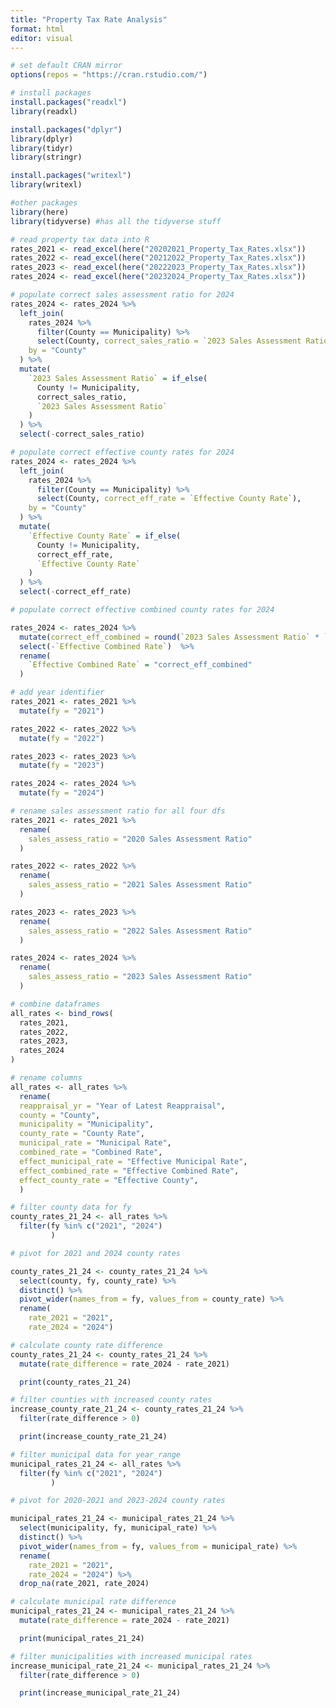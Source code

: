 ```yaml
---
title: "Property Tax Rate Analysis"
format: html
editor: visual
---
```


```r

# set default CRAN mirror
options(repos = "https://cran.rstudio.com/")

```

```r
# install packages
install.packages("readxl")
library(readxl)

install.packages("dplyr")
library(dplyr)
library(tidyr)
library(stringr)

install.packages("writexl")
library(writexl)

#other packages
library(here)
library(tidyverse) #has all the tidyverse stuff
```

```r
# read property tax data into R
rates_2021 <- read_excel(here("20202021_Property_Tax_Rates.xlsx"))
rates_2022 <- read_excel(here("20212022_Property_Tax_Rates.xlsx"))
rates_2023 <- read_excel(here("20222023_Property_Tax_Rates.xlsx"))
rates_2024 <- read_excel(here("20232024_Property_Tax_Rates.xlsx"))
```

```r
# populate correct sales assessment ratio for 2024
rates_2024 <- rates_2024 %>%
  left_join(
    rates_2024 %>%
      filter(County == Municipality) %>%
      select(County, correct_sales_ratio = `2023 Sales Assessment Ratio`),
    by = "County"
  ) %>%
  mutate(
    `2023 Sales Assessment Ratio` = if_else(
      County != Municipality,
      correct_sales_ratio,
      `2023 Sales Assessment Ratio`
    )
  ) %>%
  select(-correct_sales_ratio)

```

```r
# populate correct effective county rates for 2024
rates_2024 <- rates_2024 %>%
  left_join(
    rates_2024 %>%
      filter(County == Municipality) %>%
      select(County, correct_eff_rate = `Effective County Rate`),
    by = "County"
  ) %>%
  mutate(
    `Effective County Rate` = if_else(
      County != Municipality,
      correct_eff_rate,
      `Effective County Rate`
    )
  ) %>%
  select(-correct_eff_rate)

```

```r
# populate correct effective combined county rates for 2024

rates_2024 <- rates_2024 %>%
  mutate(correct_eff_combined = round(`2023 Sales Assessment Ratio` * `Combined Rate`, 4)) %>%
  select(-`Effective Combined Rate`)  %>% 
  rename(
    `Effective Combined Rate` = "correct_eff_combined"
  )
```

```r
# add year identifier
rates_2021 <- rates_2021 %>%
  mutate(fy = "2021")

rates_2022 <- rates_2022 %>%
  mutate(fy = "2022")

rates_2023 <- rates_2023 %>%
  mutate(fy = "2023")

rates_2024 <- rates_2024 %>%
  mutate(fy = "2024")
```

```r
# rename sales assessment ratio for all four dfs
rates_2021 <- rates_2021 %>%
  rename(
    sales_assess_ratio = "2020 Sales Assessment Ratio"
  )

rates_2022 <- rates_2022 %>%
  rename(
    sales_assess_ratio = "2021 Sales Assessment Ratio"
  )

rates_2023 <- rates_2023 %>%
  rename(
    sales_assess_ratio = "2022 Sales Assessment Ratio"
  )

rates_2024 <- rates_2024 %>%
  rename(
    sales_assess_ratio = "2023 Sales Assessment Ratio"
  )

```

```r
# combine dataframes
all_rates <- bind_rows(
  rates_2021,
  rates_2022,
  rates_2023,
  rates_2024
)

```

```r
# rename columns
all_rates <- all_rates %>%
  rename(
  reappraisal_yr = "Year of Latest Reappraisal",
  county = "County",
  municipality = "Municipality",
  county_rate = "County Rate",
  municipal_rate = "Municipal Rate",
  combined_rate = "Combined Rate",
  effect_municipal_rate = "Effective Municipal Rate",
  effect_combined_rate = "Effective Combined Rate",
  effect_county_rate = "Effective County",
  )
```

```r
# filter county data for fy
county_rates_21_24 <- all_rates %>% 
  filter(fy %in% c("2021", "2024")
         )
```

```r
# pivot for 2021 and 2024 county rates

county_rates_21_24 <- county_rates_21_24 %>%
  select(county, fy, county_rate) %>%
  distinct() %>%
  pivot_wider(names_from = fy, values_from = county_rate) %>%
  rename(
    rate_2021 = "2021", 
    rate_2024 = "2024")
```

```r
# calculate county rate difference 
county_rates_21_24 <- county_rates_21_24 %>%
  mutate(rate_difference = rate_2024 - rate_2021)

  print(county_rates_21_24)

```

```r
# filter counties with increased county rates
increase_county_rate_21_24 <- county_rates_21_24 %>%
  filter(rate_difference > 0)

  print(increase_county_rate_21_24)
```

```r
# filter municipal data for year_range
municipal_rates_21_24 <- all_rates %>% 
  filter(fy %in% c("2021", "2024")
         )
```

```r
# pivot for 2020-2021 and 2023-2024 county rates

municipal_rates_21_24 <- municipal_rates_21_24 %>%
  select(municipality, fy, municipal_rate) %>%
  distinct() %>%
  pivot_wider(names_from = fy, values_from = municipal_rate) %>%
  rename(
    rate_2021 = "2021", 
    rate_2024 = "2024") %>%
  drop_na(rate_2021, rate_2024)
```

```r
# calculate municipal rate difference 
municipal_rates_21_24 <- municipal_rates_21_24 %>%
  mutate(rate_difference = rate_2024 - rate_2021)

  print(municipal_rates_21_24)
```

```r
# filter municipalities with increased municipal rates
increase_municipal_rate_21_24 <- municipal_rates_21_24 %>%
  filter(rate_difference > 0)

  print(increase_municipal_rate_21_24)
```
